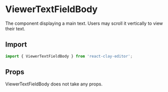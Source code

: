
<Meta title="API/ViewerTextFieldBody" />

# ViewerTextFieldBody

The component displaying a main text. Users may scroll it vertically to view their text.

## Import

```ts
import { ViewerTextFieldBody } from 'react-clay-editor';
```

## Props

ViewerTextFieldBody does not take any props.
